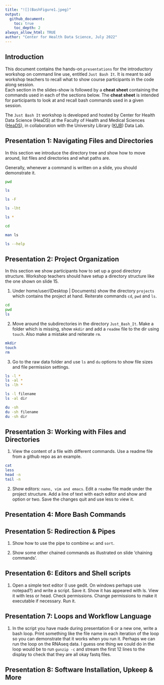 ```yaml
---
title: "![](BashFigure1.jpeg)"
output:
  github_document:
    toc: true
    toc_depth: 2
always_allow_html: TRUE
author: "Center for Health Data Science, July 2022"
---
```



## Introduction

This document contains the hands-on `presentations` for the introductory workshop on command line use, entitled `Just Bash It`. It is meant to aid workshop teachers to recall what to show course participants in the code along session.   
Each section in the slides-show is followed by a **cheat sheet** containing the commands used in each of the sections below. The **cheat sheet** is intended for participants to look at and recall bash commands used in a given session.

The `Just Bash It` workshop is developed and hosted by Center for Health Data Science (HeaDS) at the Faculty of Health and Medical Sciences ([HeaDS](https://heads.ku.dk/)), in collaboration with the University Library ([KUB](https://kub.kb.dk/datalab)) Data Lab.   



## Presentation 1: Navigating Files and Directories

In this section we introduce the directory tree and show how to move around, list files and directories and what paths are.

Generally, whenever a command is written on a slide, you should demonstrate it. 

```bash
pwd
```

```bash

ls 

ls -F

ls -lht

ls *

```

```bash

cd

```

```bash

man ls

ls --help

```


## Presentation 2: Project Organization

In this section we show participants how to set up a good directory structure. Workshop teachers should have setup a directory structure like the one shown on slide 15.

1. Under home/user/(Desktop | Documents) show the directory `projects` which contains the project at hand. Reiterate commands `cd`, `pwd` and `ls`.

```bash
cd
pwd
ls
```

2. Move around the subdirectories in the directory `Just_Bash_It`. Make a folder which is missing, show `mkdir` and add a `readme` file to the dir using `touch`. Also make a mistake and reiterate `rm`.

```bash
mkdir
touch
rm
```

3. Go to the raw data folder and use `ls` and `du` options to show file sizes and file permission settings. 

```bash
ls -l *
ls -al *
ls -lh *

ls -l filename 
ls -al dir

du -sh
du -sh filename
du -sh dir
```


## Presentation 3: Working with Files and Directories

1. View the content of a file with different commands. Use a readme file from a github repo as an example. 

```bash
cat 
less
head -n
tail -n
```

2. Show editors: `nano, vim and emacs`. Edit a `readme` file made under the project structure. Add a line of text with each editor and show and option or two. Save the changes quit and use less to view it.


## Presentation 4: More Bash Commands


## Presentation 5: Redirection & Pipes

1. Show how to use the pipe to combine `wc` and `sort`. 

2. Show some other chained commands as illustrated on slide 'chaining commands'.

## Presentation 6: Editors and Shell scripts 

1. Open a simple text editor (I use gedit. On windows perhaps use notepad?) and write a script. Save it. Show it has appeared with ls. View it with less or head. Check permissions. Change permissions to make it executable if necessary. Run it. 

## Presentation 7: Loops and Workflow Language 

1. In the script you have made during presentation 6 or a new one, write a bash loop. Print something like the file name in each iteration of the loop so you can demonstrate that it works when you run it. Perhaps we can run the loop on the RNAseq data. I guess one thing we could do in the loop would be to run `gunzip -c` and stream the first 12 lines to the display to check that they are all okay fastq files.

## Presentation 8: Software Installation, Upkeep & More

